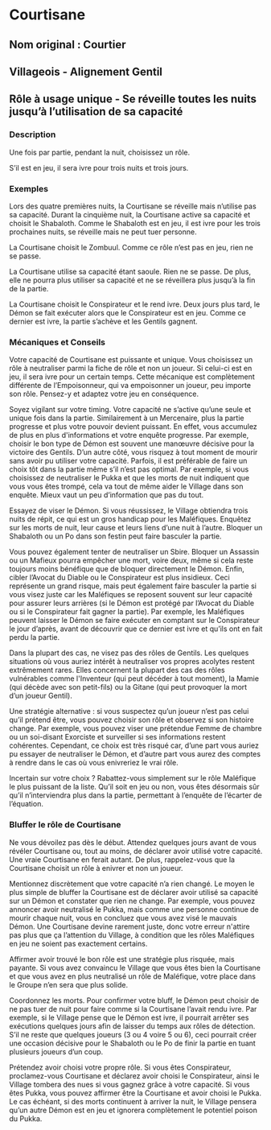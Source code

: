 # Courtisane 

## Nom original : Courtier

## Villageois - Alignement Gentil

## Rôle à usage unique - Se réveille toutes les nuits jusqu’à l’utilisation de sa capacité

### Description

Une fois par partie, pendant la nuit, choisissez un rôle.

S’il est en jeu, il sera ivre pour trois nuits et trois jours.

### Exemples

Lors des quatre premières nuits, la Courtisane se réveille mais n’utilise pas sa capacité. Durant la cinquième nuit, la Courtisane active sa capacité et choisit le Shabaloth. Comme le Shabaloth est en jeu, il est ivre pour les trois prochaines nuits, se réveille mais ne peut tuer personne.

La Courtisane choisit le Zombuul. Comme ce rôle n’est pas en jeu, rien ne se passe.

La Courtisane utilise sa capacité étant saoule. Rien ne se passe. De plus, elle ne pourra plus utiliser sa capacité et ne se réveillera plus jusqu’à la fin de la partie.

La Courtisane choisit le Conspirateur et le rend ivre. Deux jours plus tard, le Démon se fait exécuter alors que le Conspirateur est en jeu. Comme ce dernier est ivre, la partie s’achève et les Gentils gagnent.

### Mécaniques et Conseils

Votre capacité de Courtisane est puissante et unique. Vous choisissez un rôle à neutraliser parmi la fiche de rôle et non un joueur. Si celui-ci est en jeu, il sera ivre pour un certain temps. Cette mécanique est complètement différente de l’Empoisonneur, qui va empoisonner un joueur, peu importe son rôle. Pensez-y et adaptez votre jeu en conséquence.

Soyez vigilant sur votre timing. Votre capacité ne s’active qu’une seule et unique fois dans la partie. Similairement à un Mercenaire, plus la partie progresse et plus votre pouvoir devient puissant. En effet, vous accumulez de plus en plus d'informations et votre enquête progresse. Par exemple, choisir le bon type de Démon est souvent une manœuvre décisive pour la victoire des Gentils. D’un autre côté, vous risquez à tout moment de mourir sans avoir pu utiliser votre capacité. Parfois, il est préférable de faire un choix tôt dans la partie même s’il n’est pas optimal. Par exemple, si vous choisissez de neutraliser le Pukka et que les morts de nuit indiquent que vous vous êtes trompé, cela va tout de même aider le Village dans son enquête. Mieux vaut un peu d’information que pas du tout.

Essayez de viser le Démon. Si vous réussissez, le Village obtiendra trois nuits de répit, ce qui est un gros handicap pour les Maléfiques. Enquêtez sur les morts de nuit, leur cause et leurs liens d’une nuit à l’autre. Bloquer un Shabaloth ou un Po dans son festin peut faire basculer la partie.

Vous pouvez également tenter de neutraliser un Sbire. Bloquer un Assassin ou un Mafieux pourra empêcher une mort, voire deux, même si cela reste toujours moins bénéfique que de bloquer directement le Démon. Enfin, cibler l’Avocat du Diable ou le Conspirateur est plus insidieux. Ceci représente un grand risque, mais peut également faire basculer la partie si vous visez juste car les Maléfiques se reposent souvent sur leur capacité pour assurer leurs arrières (si le Démon est protégé par l’Avocat du Diable ou si le Conspirateur fait gagner la partie). Par exemple, les Maléfiques peuvent laisser le Démon se faire exécuter en comptant sur le Conspirateur le jour d’après, avant de découvrir que ce dernier est ivre et qu’ils ont en fait perdu la partie.

Dans la plupart des cas, ne visez pas des rôles de Gentils. Les quelques situations où vous auriez intérêt à neutraliser vos propres acolytes restent extrêmement rares. Elles concernent la plupart des cas des rôles vulnérables comme l'Inventeur (qui peut décéder à tout moment), la Mamie (qui décède avec son petit-fils) ou la Gitane (qui peut provoquer la mort d’un joueur Gentil).

Une stratégie alternative : si vous suspectez qu’un joueur n’est pas celui qu’il prétend être, vous pouvez choisir son rôle et observez si son histoire change. Par exemple, vous pouvez viser une prétendue Femme de chambre ou un soi-disant Exorciste et surveiller si ses informations restent cohérentes. Cependant, ce choix est très risqué car, d’une part vous auriez pu essayer de neutraliser le Démon, et d’autre part vous aurez des comptes à rendre dans le cas où vous enivreriez le vrai rôle.

Incertain sur votre choix ? Rabattez-vous simplement sur le rôle Maléfique le plus puissant de la liste. Qu’il soit en jeu ou non, vous êtes désormais sûr qu’il n’interviendra plus dans la partie, permettant à l’enquête de l’écarter de l’équation.

### Bluffer le rôle de Courtisane

Ne vous dévoilez pas dès le début. Attendez quelques jours avant de vous révéler Courtisane ou, tout au moins, de déclarer avoir utilisé votre capacité. Une vraie Courtisane en ferait autant. De plus, rappelez-vous que la Courtisane choisit un rôle à enivrer et non un joueur.

Mentionnez discrètement que votre capacité n’a rien changé. Le moyen le plus simple de bluffer la Courtisane est de déclarer avoir utilisé sa capacité sur un Démon et constater que rien ne change. Par exemple, vous pouvez annoncer avoir neutralisé le Pukka, mais comme une personne continue de mourir chaque nuit, vous en concluez que vous avez visé le mauvais Démon. Une Courtisane devine rarement juste, donc votre erreur n'attire pas plus que ça l’attention du Village, à condition que les rôles Maléfiques en jeu ne soient pas exactement certains.

Affirmer avoir trouvé le bon rôle est une stratégie plus risquée, mais payante. Si vous avez convaincu le Village que vous êtes bien la Courtisane et que vous avez en plus neutralisé un rôle de Maléfique, votre place dans le Groupe n’en sera que plus solide.

Coordonnez les morts. Pour confirmer votre bluff, le Démon peut choisir de ne pas tuer de nuit pour faire comme si la Courtisane l’avait rendu ivre. Par exemple, si le Village pense que le Démon est ivre, il pourrait arrêter ses exécutions quelques jours afin de laisser du temps aux rôles de détection. S’il ne reste que quelques joueurs (3 ou 4 voire 5 ou 6), ceci pourrait créer une occasion décisive pour le Shabaloth ou le Po de finir la partie en tuant plusieurs joueurs d’un coup.

Prétendez avoir choisi votre propre rôle. Si vous êtes Conspirateur, proclamez-vous Courtisane et déclarez avoir choisi le Conspirateur, ainsi le Village tombera des nues si vous gagnez grâce à votre capacité. Si vous êtes Pukka, vous pouvez affirmer être la Courtisane et avoir choisi le Pukka. Le cas échéant, si des morts continuent à arriver la nuit, le Village pensera qu’un autre Démon est en jeu et ignorera complètement le potentiel poison du Pukka.

